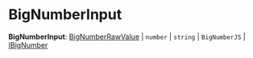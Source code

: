 
# BigNumberInput

 **BigNumberInput**: [BigNumberRawValue](../types.BigNumberRawValue/page.mdx) \| `number` \| `string` \| `BigNumberJS` \| [IBigNumber](../../interfaces/types.IBigNumber/page.mdx)
